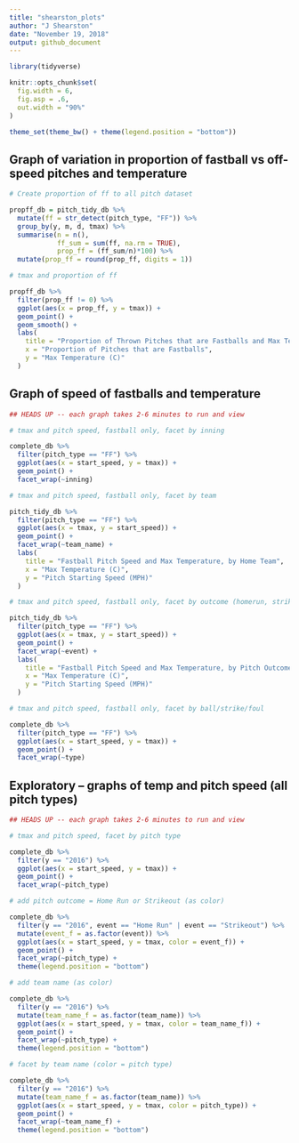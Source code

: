 ```yaml
---
title: "shearston_plots"
author: "J Shearston"
date: "November 19, 2018"
output: github_document
---
```


```r

library(tidyverse)

knitr::opts_chunk$set(
  fig.width = 6,
  fig.asp = .6,
  out.width = "90%"
)

theme_set(theme_bw() + theme(legend.position = "bottom"))

```


## Graph of variation in proportion of fastball vs off-speed pitches and temperature


```r

# Create proportion of ff to all pitch dataset

propff_db = pitch_tidy_db %>% 
  mutate(ff = str_detect(pitch_type, "FF")) %>% 
  group_by(y, m, d, tmax) %>% 
  summarise(n = n(),
            ff_sum = sum(ff, na.rm = TRUE),
            prop_ff = (ff_sum/n)*100) %>% 
  mutate(prop_ff = round(prop_ff, digits = 1))

# tmax and proportion of ff  

propff_db %>%
  filter(prop_ff != 0) %>% 
  ggplot(aes(x = prop_ff, y = tmax)) +
  geom_point() +
  geom_smooth() +
  labs(
    title = "Proportion of Thrown Pitches that are Fastballs and Max Temperature",
    x = "Proportion of Pitches that are Fastballs",
    y = "Max Temperature (C)"
  )


```


## Graph of speed of fastballs and temperature


```r

## HEADS UP -- each graph takes 2-6 minutes to run and view

# tmax and pitch speed, fastball only, facet by inning

complete_db %>% 
  filter(pitch_type == "FF") %>% 
  ggplot(aes(x = start_speed, y = tmax)) +
  geom_point() +
  facet_wrap(~inning)

# tmax and pitch speed, fastball only, facet by team

pitch_tidy_db %>% 
  filter(pitch_type == "FF") %>% 
  ggplot(aes(x = tmax, y = start_speed)) +
  geom_point() +
  facet_wrap(~team_name) +
  labs(
    title = "Fastball Pitch Speed and Max Temperature, by Home Team",
    x = "Max Temperature (C)",
    y = "Pitch Starting Speed (MPH)"
  )

# tmax and pitch speed, fastball only, facet by outcome (homerun, strikeout, etc)

pitch_tidy_db %>% 
  filter(pitch_type == "FF") %>% 
  ggplot(aes(x = tmax, y = start_speed)) +
  geom_point() +
  facet_wrap(~event) +
  labs(
    title = "Fastball Pitch Speed and Max Temperature, by Pitch Outcome",
    x = "Max Temperature (C)",
    y = "Pitch Starting Speed (MPH)"
  )

# tmax and pitch speed, fastball only, facet by ball/strike/foul

complete_db %>% 
  filter(pitch_type == "FF") %>% 
  ggplot(aes(x = start_speed, y = tmax)) +
  geom_point() +
  facet_wrap(~type)

```


## Exploratory -- graphs of temp and pitch speed (all pitch types)


```r

## HEADS UP -- each graph takes 2-6 minutes to run and view

# tmax and pitch speed, facet by pitch type

complete_db %>% 
  filter(y == "2016") %>% 
  ggplot(aes(x = start_speed, y = tmax)) +
  geom_point() +
  facet_wrap(~pitch_type)

# add pitch outcome = Home Run or Strikeout (as color)

complete_db %>% 
  filter(y == "2016", event == "Home Run" | event == "Strikeout") %>% 
  mutate(event_f = as.factor(event)) %>% 
  ggplot(aes(x = start_speed, y = tmax, color = event_f)) +
  geom_point() +
  facet_wrap(~pitch_type) +
  theme(legend.position = "bottom")

# add team name (as color)

complete_db %>% 
  filter(y == "2016") %>% 
  mutate(team_name_f = as.factor(team_name)) %>% 
  ggplot(aes(x = start_speed, y = tmax, color = team_name_f)) +
  geom_point() +
  facet_wrap(~pitch_type) +
  theme(legend.position = "bottom")

# facet by team name (color = pitch type)

complete_db %>% 
  filter(y == "2016") %>% 
  mutate(team_name_f = as.factor(team_name)) %>% 
  ggplot(aes(x = start_speed, y = tmax, color = pitch_type)) +
  geom_point() +
  facet_wrap(~team_name_f) +
  theme(legend.position = "bottom")


```


